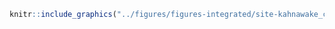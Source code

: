 <!-- #### Sites d’intérêt - Kahnawake - Culture et patrimoine {-} -->


<!-- -------------------------------------------------- -->

```r
knitr::include_graphics("../figures/figures-integrated/site-kahnawake_culture_patrimoine.png")
```

<br>
